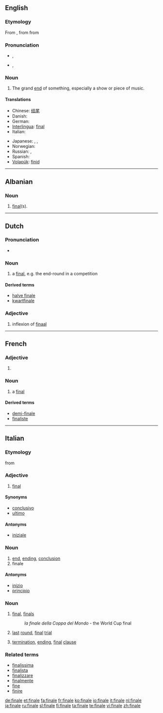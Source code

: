 {{also|Finale|finále}}
==English==

===Etymology===
From {{etyl|it}} {{term|finale||end|lang=it}}, from {{LL.}} {{term|finalis|lang=la}} from {{etyl|la}} {{term|finis|lang=la}}

===Pronunciation===
* {{a|UK}} {{IPA|/fɪˈnɑː.li/}}, {{SAMPA|/fI"nA:.li/}}
* {{a|Italianate}} {{IPA|/fɨˈnæl.ij/}}, {{SAMPA|/f1"n{l.ij/}}

===Noun===
{{en-noun}}

# The grand [[end]] of something, especially a show or piece of music.

====Translations====
{{trans-top|grand end of something}}
* Chinese: [[结尾]]
* Danish: {{t-|da|finale|c}}
* German: {{t+|de|Finale|n}}
* [[Interlingua]]: [[final]]
* Italian: {{t+|it|finale}}
{{trans-mid}}
* Japanese: {{t+|ja|フィナーレ}}, {{t+|ja|終曲}}, {{t+|ja|終楽章}}
* Norwegian: {{t-|no|finale}}
* Russian: {{t+|ru|финал|m}}, {{t+|ru|заключение|n}}
* Spanish: {{t-|es|final}}
* [[Volapük]]: [[finid]]
{{trans-bottom}}

----

==Albanian==

===Noun===
{{infl|sq|noun|g=f|plural|[[finale]]}}

# {{sports|lang=sq}} [[final]](s).

----

==Dutch==
{{wikipedia|lang=nl}}

===Pronunciation===
* {{audio|Nl-finale.ogg|Audio}}

===Noun===
{{nl-noun|finales|finaletje|g=f}}

# a [[final]], e.g. the end-round in a competition

====Derived terms====
* [[halve finale]]
* [[kwartfinale]]

===Adjective===
{{infl|nl|adjective form}}

# inflexion of [[finaal]]

----

==French==

===Adjective===
{{fr-adj form}}

# {{feminine of|final|lang=French}}

===Noun===
{{fr-noun|f}}

# a [[final#Noun|final]]

====Derived terms====
* [[demi-finale]]
* [[finaliste]]

----

==Italian==

===Etymology===
{{LL.|it}} {{term|finalis|lang=la}} from {{etyl|la|it}} {{term|finis|lang=la}}

===Adjective===
{{it-adj|final|e|i}}

# [[final]]

====Synonyms====
* [[conclusivo]]
* [[ultimo]]

====Antonyms====
* [[iniziale]]

===Noun===
{{it-noun|final|m|e|i}}

# [[end]], [[ending]], [[conclusion]]
# finale

====Antonyms====
* [[inizio]]
* [[principio]]

===Noun===
{{it-noun|final|f|e|i}}

# {{sports|lang=it}} [[final]], [[finals]]
#: ''la finale della Coppa del Mondo'' - the World Cup final
# {{context|of contest|lang=it}} [[last]] [[round]], [[final]] [[trial]]
# {{linguistics|lang=it}} [[termination]], [[ending]], [[final]] [[clause]]

===Related terms===
* [[finalissima]]
* [[finalista]]
* [[finalizzare]]
* [[finalmente]]
* [[fine]]
* [[finire]]

[[de:finale]]
[[et:finale]]
[[fa:finale]]
[[fr:finale]]
[[ko:finale]]
[[io:finale]]
[[it:finale]]
[[nl:finale]]
[[ja:finale]]
[[ru:finale]]
[[sl:finale]]
[[fi:finale]]
[[ta:finale]]
[[te:finale]]
[[vi:finale]]
[[zh:finale]]
